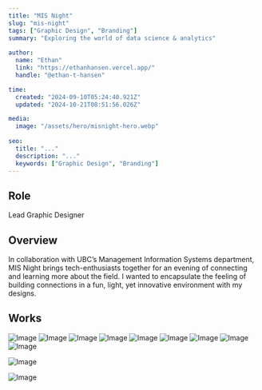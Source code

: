 ```yaml
---
title: "MIS Night"
slug: "mis-night"
tags: ["Graphic Design", "Branding"]
summary: "Exploring the world of data science & analytics"
 
author:
  name: "Ethan"
  link: "https://ethanhansen.vercel.app/"
  handle: "@ethan-t-hansen"

time:
  created: "2024-09-10T05:24:40.921Z"
  updated: "2024-10-21T08:51:56.026Z"

media:
  image: "/assets/hero/misnight-hero.webp"
 
seo:
  title: "..."
  description: "..."
  keywords: ["Graphic Design", "Branding"]
---
```



## Role
Lead Graphic Designer

## Overview

In collaboration with UBC’s Management Information Systems department, MIS Night brings tech-enthusiasts together for an evening of connecting and learning more about the field. I wanted to encapsulate the feeling of building connections in a fun, light, yet innovative environment with my designs.

## Works


<div className="mt-6 grid grid-cols-1 sm:grid-cols-2 md:grid-cols-3 gap-4">

  <Image
    src="/assets/project-images/mis-night/misnight-1.webp"
    alt="Image"
    width={300}
    height={300}
    className='block my-0'
  />
  <Image
    src="/assets/project-images/mis-night/misnight-2.webp"
    alt="Image"
    width={300}
    height={300}
        className='block'
  />
  <Image
    src="/assets/project-images/mis-night/misnight-4.webp"
    alt="Image"
    width={300}
    height={300}
        className='block'
  />
    <Image
    src="/assets/project-images/mis-night/misnight-5.webp"
    alt="Image"
    width={300}
    height={300}
    className='block'
  />
  <Image
    src="/assets/project-images/mis-night/misnight-6.webp"
    alt="Image"
    width={300}
    height={300}
        className='block'
  />
  <Image
    src="/assets/project-images/mis-night/misnight-7.webp"
    alt="Image"
    width={300}
    height={300}
        className='block'
  />
  <Image
    src="/assets/project-images/mis-night/misnight-10.webp"
    alt="Image"
    width={300}
    height={300}
    className='block'
  />
    <Image
    src="/assets/project-images/mis-night/misnight-11.webp"
    alt="Image"
    width={300}
    height={300}
    className='block'
  />
    <Image
    src="/assets/project-images/mis-night/misnight-12.webp"
    alt="Image"
    width={300}
    height={300}
    className='block'
  />

</div>

<div className="mt-4 grid grid-cols-1 sm:grid-cols-2 md:grid-cols-2 gap-4 items-start">

<Image
    src="/assets/project-images/mis-night/misnight-moodboard.webp"
    alt="Image"
    width={300}
    height={300}
        className='block'
  />

  <Image
    src="/assets/project-images/mis-night/misnight-8.webp"
    alt="Image"
    width={300}
    height={300}
        className='block'
  />

</div>

